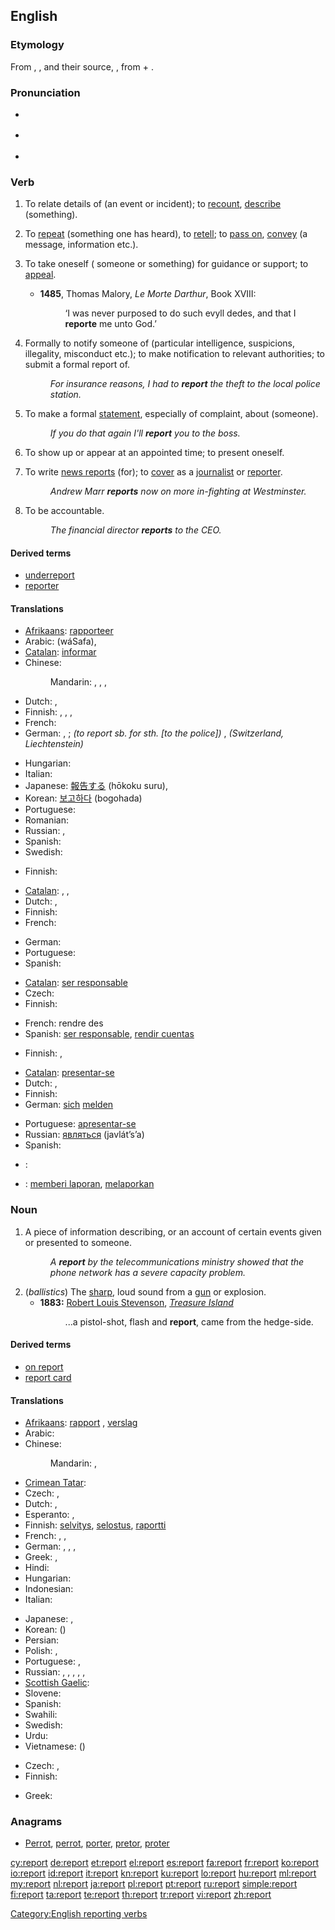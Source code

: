 ==English==
{{wikipedia}}
===Etymology===
From {{etyl|xno}} {{term|reporter}}, {{etyl|frm}} {{term|reporter}}, and their source, {{etyl|la}} {{term|reportare|reportāre}}, from {{term|re-}} + {{term|portare|portāre}}.

===Pronunciation===
*{{a|Tasmanian}} {{IPA|/ɻəˈpɔː/}}
*{{a|UK}} {{IPA|/ɹɪˈpɔːt/}}
* {{audio|en-us-report.ogg|Audio (US)}}
*: {{rhymes|ɔː(r)t}}

===Verb===
{{en-verb}}

# {{transitive|intransitive}} To relate details of (an event or incident); to [[recount]], [[describe]] (something). {{defdate|from 15th c.}}
# {{transitive}} To [[repeat]] (something one has heard), to [[retell]]; to [[pass on]], [[convey]] (a message, information etc.). {{defdate|from 15th c.}}
# {{obsolete|reflexive}} To take oneself ({{term|to}} someone or something) for guidance or support; to [[appeal]]. {{defdate|15th-18th c.}}
#*'''1485''', Thomas Malory, ''Le Morte Darthur'', Book XVIII:
#*:‘I was never purposed to do such evyll dedes, and that I '''reporte''' me unto God.’
# {{transitive}} Formally to notify someone of (particular intelligence, suspicions, illegality, misconduct etc.); to make notification to relevant authorities; to submit a formal report of. {{defdate|from 15th c.}}
#:''For insurance reasons, I had to '''report''' the theft to the local police station.''
# {{transitive}} To make a formal [[statement]], especially of complaint, about (someone). {{defdate|from 19th c.}}
#:''If you do that again I'll '''report''' you to the boss.''
# {{intransitive}} To show up or appear at an appointed time; to present oneself. {{defdate|from 19th c.}}
# {{intransitive}} To write [[news report]]s (for); to [[cover]] as a [[journalist]] or [[reporter]]. {{defdate|from 19th c.}}
#:''Andrew Marr '''reports''' now on more in-fighting at Westminster.''
# {{intransitive}} To be accountable.
#: ''The financial director '''reports''' to the CEO.''

====Derived terms====
* [[underreport]]
* [[reporter]]

====Translations====
{{trans-top|to relate details of}}
* [[Afrikaans]]: [[rapporteer]]
* Arabic: {{Arab|[[وصف]]}} (wáSafa),  {{t|ar|أبلغ|tr='ablagha}}
* [[Catalan]]: [[informar]]
* Chinese:
*: Mandarin: {{t-|cmn|報告|sc=Hani}},  {{t-|cmn|报告|tr=bàogào|sc=Hani}},  {{t|cmn|彙報|sc=Hani}},  {{t|cmn|汇报|tr=huìbào|sc=Hani}}
* Dutch: {{t+|nl|berichten}}, {{t-|nl|rapporteren}}
* Finnish: {{t+|fi|selvittää}}, {{t-|fi|selostaa}}, {{t-|fi|raportoida}} {{qualifier|formal}}, {{t|fi|kertoa}} {{qualifier|informal}}
* French: {{t+|fr|rapporter}}
* German: {{t+|de|berichten}}, {{t+|de|melden}}; ''(to report sb. for sth. [to the police])'' {{t+|de|anzeigen}}, ''(Switzerland, Liechtenstein)'' {{t+|de|verzeigen}}
{{trans-mid}}
* Hungarian: {{t+|hu|jelent}}
* Italian: {{t+|it|riferire}}
* Japanese: [[報告]]する (hōkoku suru),  {{t|ja|報ずる|tr=hōzuru}}
* Korean: [[보고하다]] (bogohada)
* Portuguese: {{t+|pt|relatar}}
* Romanian: {{t|ro|reporta}}
* Russian: {{qualifier|imperfective}} {{t+|ru|сообщать|tr=soobščát’}},  {{qualifier|perfective}} {{t+|ru|сообщить|tr=soobščít’}}
* Spanish: {{t-|es|informar}}
* Swedish: {{t-|sv|rapportera}}
{{trans-bottom}}

{{trans-top|to repeat, retell, pass on}}
* Finnish: {{t|fi|kertoa}}
{{trans-mid}}
{{trans-bottom}}

{{trans-top|to notify formally}}
* [[Catalan]]: {{t+|ca|notificar}}, {{t-|ca|fer saber}}, {{t+|ca|informar}}
* Dutch: {{t+|nl|bekendmaken}}, {{t+|nl|melden}}
* Finnish: {{t+|fi|ilmoittaa}}
* French: {{t+|fr|signaler}}
{{trans-mid}}
* German: {{t+|de|melden}}
* Portuguese: {{t+|pt|notificar}}
* Spanish: {{t-|es|notificar}}
{{trans-bottom}}

{{trans-top|to be accountable}}
* [[Catalan]]: [[ser responsable]]
* Czech: {{t-|cs|zodpovídat se}}
* Finnish: {{t-|fi|raportoida}}
{{trans-mid}}
* French: rendre des {{t+|fr|comptes}}
* Spanish: [[ser responsable]], [[rendir cuentas]]
{{trans-bottom}}

{{trans-top|to write news reports}}
* Finnish: {{t|fi|kirjoittaa}}, {{t|fi|raportoida}}
{{trans-mid}}
{{trans-bottom}}

{{trans-top|military: to appear or present oneself}}
* [[Catalan]]: [[presentar-se]]
* Dutch: {{t+|nl|afkomen}}, {{t+|nl|verschijnen}}
* Finnish: {{t+|fi|ilmoittautua}}
* German: [[sich]] [[melden]]
{{trans-mid}}
* Portuguese: [[apresentar-se]]
* Russian: [[являться]] (javlát’s’a)
* Spanish: {{t-|es|presentarse}}
{{trans-bottom}}

{{checktrans-top}}
* {{ttbc|ca}}: {{t+|ca|informe}} <!-- Noun? Was under "account" -->
* {{ttbc|id}}: [[memberi laporan]], [[melaporkan]]
{{trans-bottom}}

===Noun===
{{en-noun}}

# A piece of information describing, or an account of certain events given or presented to someone.
#: ''A '''report''' by the telecommunications ministry showed that the phone network has a severe capacity problem.''
# (''ballistics'') The [[sharp]], loud sound from a [[gun]] or explosion.
#* '''1883:''' [[w:Robert Louis Stevenson|Robert Louis Stevenson]], ''[[w:Treasure Island|Treasure Island]]''
#*: ...a pistol-shot, flash and '''report''', came from the hedge-side.

====Derived terms====
* [[on report]]
* [[report card]]

====Translations====
{{trans-top|information describing events}}
* [[Afrikaans]]: [[rapport]] {{n}}, [[verslag]] {{n}}
* Arabic: {{t|ar|تقرير|m|tr=taqriir|sc=Arab}}
* Chinese:
*: Mandarin: {{t-|cmn|報告|sc=Hani}},  {{t-|cmn|报告|tr=bàogào|sc=Hani}}
* [[Crimean Tatar]]: {{tø|crh|raport|xs=Crimean Tatar}}
* Czech: {{t+|cs|zpráva|f}}, {{t-|cs|hlášení|n}}
* Dutch: {{t+|nl|rapport|n}}, {{t+|nl|verslag|n}}
* Esperanto: {{t-|eo|raporto|xs=Esperanto}}, {{t|eo|informo}}
* Finnish: [[selvitys]], [[selostus]], [[raportti]]
* French: {{t+|fr|rapport|m}}, {{t|fr|reportage|m}}, {{t|fr|communiqué|m}}
* German: {{t+|de|Bericht|m}}, {{t|de|Reportage|f}}, {{t|de|Mitteilung|f}}, {{t|de|Meldung}}
* Greek: {{t+|el|αναφορά|f|tr=anaforá}},  {{t+|el|έκθεση|f|tr=ékθesi}}
* Hindi: {{t|hi|रिपोर्ट|f|tr=riporṭ|sc=Deva}}
* Hungarian: {{t+|hu|jelentés}}
* Indonesian: {{t+|id|laporan|xs=Indonesian}}
* Italian: {{t+|it|rapporto|m}}
{{trans-mid}}
* Japanese: {{t|ja|報告|tr=ほうこく, hōkoku|sc=Jpan}}, {{t|ja|レポート|tr=repōto|sc=Jpan}}
* Korean: {{t|ko|보고|tr=bogo|sc=Kore}} ({{t|ko|報告|sc=Kore}})
* Persian: {{t|fa|گزارش|tr=gozâreš|sc=fa-Arab}}
* Polish: {{t+|pl|raport|m}}, {{t|pl|sprawozdanie|n}}
* Portuguese: {{t+|pt|relatório|m}}, {{t+|pt|relato|m}}
* Russian: {{t|ru|репортаж|m|tr=reportáž|sc=Cyrl}} {{qualifier|media}}, {{t+|ru|доклад|m|tr=doklád}},  {{t+|ru|отчёт|m|tr=otčót}},  {{t+|ru|сообщение|n|tr=soobščénije}},  {{t|ru|рапорт|m|tr=ráport}} {{qualifier|military}},  {{t|ru|сводка|f|tr=svódka}}
* [[Scottish Gaelic]]: {{t-|gd|iomradh|m|xs=Scottish Gaelic}}
* Slovene: {{t+|sl|poročilo|n}}
* Spanish: {{t-|es|informe|m}}
* Swahili: {{t+|sw|ripoti|xs=Swahili}}
* Swedish: {{t+|sv|rapport|c}}
* Urdu: {{t|ur|رپورٹ|f|tr=riporṭ|sc=ur-Arab}}
* Vietnamese: {{t|vi|báo cáo}} ({{t|vi|報告}})
{{trans-bottom}}

{{trans-top|(ballistics) the sharp, loud sound from a gun or explosion}}
* Czech: {{t-|cs|výbuch|m}}, {{t-|cs|výstřel|m}}
* Finnish: {{t|fi|pamaus}}
{{trans-mid}}
* Greek: {{t+|el|εκπυρσοκρότηση|f|tr=ekpirsokrótisi}}
{{trans-bottom}}

===Anagrams===
* [[Perrot#English|Perrot]], [[perrot#English|perrot]], [[porter#English|porter]], [[pretor#English|pretor]], [[proter#English|proter]]

[[Category:English reporting verbs]]

[[cy:report]]
[[de:report]]
[[et:report]]
[[el:report]]
[[es:report]]
[[fa:report]]
[[fr:report]]
[[ko:report]]
[[io:report]]
[[id:report]]
[[it:report]]
[[kn:report]]
[[ku:report]]
[[lo:report]]
[[hu:report]]
[[ml:report]]
[[my:report]]
[[nl:report]]
[[ja:report]]
[[pl:report]]
[[pt:report]]
[[ru:report]]
[[simple:report]]
[[fi:report]]
[[ta:report]]
[[te:report]]
[[th:report]]
[[tr:report]]
[[vi:report]]
[[zh:report]]
